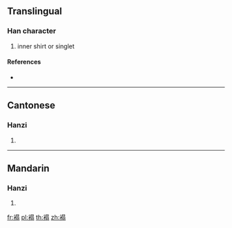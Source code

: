{{character info/new}}
==Translingual==

===Han character===
{{Han char|rn=145|rad=衣|as=10|sn=16|four=36227|canj=LASM}}

# inner shirt or singlet

====References====
* {{Han ref|kx=1121.360|dkj=34476|dj=1589.410|hdz=53107.110|uh=891F|ud=35103|bh=EB7C|bd=60284}}

----

==Cantonese==

===Hanzi===
{{yue-hanzi|jyut=|y=jip3}}

# {{defn|lang=yue|sort=衣10}}

----

==Mandarin==

===Hanzi===
{{cmn-hanzi|pin=[[dá]] ([[da2]])|wg=ta<sup>2</sup>}}

# {{defn|lang=cmn|sort=衣10}}

[[fr:褟]]
[[pl:褟]]
[[th:褟]]
[[zh:褟]]